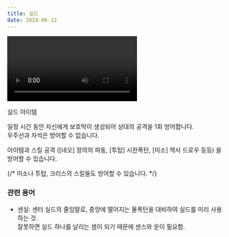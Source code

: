```yaml
---
title: 실드
date: 2024-06-12
---
```


<Division className="mdRatio">
	<Video fileName="item/Item_Shield.mp4" />
</Division>

<Sprite className="item" backgroundPosition="-244px -165px">실드 아이템</Sprite>

<Bq>일정 시간 동안 자신에게 보호막이 생성되어 상대의 공격을 1회 방어합니다.<br/>
우주선과 자석은 방어할 수 없습니다.</Bq>

아이템과 스킬 공격 ([네오] 정의의 파동, [투탑] 시한폭탄, [미소] 헥사 드로우 등등) 을 방어할 수 있습니다.

{/* <Division className="mdTip">
    <Paragraph className="mdTipText">미소나 투탑, 크리스의 스킬들도 방어할 수 있습니다.</Paragraph>
</Division> */}

### 관련 용어

- 센실: 센터 실드의 줄임말로, 중앙에 떨어지는 물폭탄을 대비하여 실드를 미리 사용하는 것. <br/>
잘못하면 실드 하나를 날리는 셈이 되기 때문에 센스와 운이 필요함.